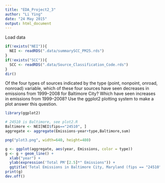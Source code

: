 ```yaml
---
title: "EDA_Project2_3"
author: "Li Ying"
date: "24 May 2015"
output: html_document
---
```


Load data

```r
if(!exists("NEI")){
  NEI <- readRDS(".data/summarySCC_PM25.rds")
}
if(!exists("SCC")){
  SCC <- readRDS(".data/Source_Classification_Code.rds")
}
dir()
```

Of the four types of sources indicated by the type (point, nonpoint, onroad, nonroad) variable, which of these four sources have seen decreases in emissions from 1999–2008 for Baltimore City? Which have seen increases in emissions from 1999–2008? Use the ggplot2 plotting system to make a plot answer this question.

```r
library(ggplot2)

# 24510 is Baltimore, see plot2.R
Baltimore <- NEI[NEI$fips=="24510", ]
aggregate <- aggregate(Emissions~year+type,Baltimore,sum)

png("plot3.png", width=640, height=480)

g <- ggplot(aggregate, aes(year, Emissions, color = type))
g <- g + geom_line() +
  xlab("year") +
  ylab(expression('Total PM'[2.5]*" Emissions")) +
  ggtitle('Total Emissions in Baltimore City, Maryland (fips == "24510") from 1999 to 2008')
print(g)
dev.off()

```


